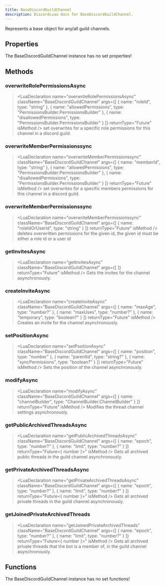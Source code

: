 ```yaml
---
title: BaseDiscordGuildChannel
description: DiscordLuau docs for BaseDiscordGuildChannel.
---
```

[//]: # (This file was automatically compiled through the Generator luau code under this repository)
[//]: # (if you want to edit the documentation of discord-luau, please write changes)
[//]: # (to the discord-luau repository itself, we extract the comments from discord-luau and translate)
[//]: # (them into markdown files that Nextra can interpret!)

[//]: # (----- DOCUMENT IMPORTS ----- )


[//]: # (----- DOCUMENT DESCRIPTION ----- )

Represents a base object for any/all guild channels.

[//]: # (----- DOCUMENT PROPERTIES ----- )

## Properties

The BaseDiscordGuildChannel instance has no set properties!

[//]: # (----- DOCUMENT METHODS ----- )

## Methods

### overwriteRolePermissionsAsync

> <LuaDeclaration name="overwriteRolePermissionsAsync" className="BaseDiscordGuildChannel" args={[ { name: "roleId", type: "string" }, { name: "allowedPermissions", type: "PermissionsBuilder.PermissionsBuilder" }, { name: "disallowedPermissions", type: "PermissionsBuilder.PermissionsBuilder" } ]} returnType="Future" isMethod />
set overwrites for a specific role permissions for this channel in a discord guild.
### overwriteMemberPermissionssync

> <LuaDeclaration name="overwriteMemberPermissionssync" className="BaseDiscordGuildChannel" args={[ { name: "memberId", type: "string" }, { name: "allowedPermissions", type: "PermissionsBuilder.PermissionsBuilder" }, { name: "disallowedPermissions", type: "PermissionsBuilder.PermissionsBuilder" } ]} returnType="Future" isMethod />
set overwrites for a specific members permissions for this channel in a discord guild.
### overwriteMemberPermissionssync

> <LuaDeclaration name="overwriteMemberPermissionssync" className="BaseDiscordGuildChannel" args={[ { name: "roleIdOrUserId", type: "string" } ]} returnType="Future" isMethod />
deletes overwritten permissions for the given id, the given id must be either a role id or a user id
### getInvitesAsync

> <LuaDeclaration name="getInvitesAsync" className="BaseDiscordGuildChannel" args={[  ]} returnType="Future" isMethod />
Gets the invites for the channel asynchronously.
### createInviteAsync

> <LuaDeclaration name="createInviteAsync" className="BaseDiscordGuildChannel" args={[ { name: "maxAge", type: "number?" }, { name: "maxUses", type: "number?" }, { name: "temporary", type: "boolean?" } ]} returnType="Future" isMethod />
Creates an invite for the channel asynchronously.
### setPositionAsync

> <LuaDeclaration name="setPositionAsync" className="BaseDiscordGuildChannel" args={[ { name: "position", type: "number" }, { name: "parentId", type: "string?" }, { name: "syncPermissions", type: "boolean?" } ]} returnType="Future" isMethod />
Sets the position of the channel asynchronously.
### modifyAsync

> <LuaDeclaration name="modifyAsync" className="BaseDiscordGuildChannel" args={[ { name: "channelBuilder", type: "ChannelBuilder.ChannelBuilder" } ]} returnType="Future<unknown>" isMethod />
Modifies the thread channel settings asynchronously.
### getPublicArchivedThreadsAsync

> <LuaDeclaration name="getPublicArchivedThreadsAsync" className="BaseDiscordGuildChannel" args={[ { name: "epoch", type: "number?" }, { name: "limit", type: "number?" } ]} returnType="Future<{ number }>" isMethod />
Gets all archived public threads in the guild channel asynchronously.
### getPrivateArchivedThreadsAsync

> <LuaDeclaration name="getPrivateArchivedThreadsAsync" className="BaseDiscordGuildChannel" args={[ { name: "epoch", type: "number?" }, { name: "limit", type: "number?" } ]} returnType="Future<{ number }>" isMethod />
Gets all archived private threads in the guild channel asynchronously.
### getJoinedPrivateArchivedThreads

> <LuaDeclaration name="getJoinedPrivateArchivedThreads" className="BaseDiscordGuildChannel" args={[ { name: "epoch", type: "number?" }, { name: "limit", type: "number?" } ]} returnType="Future<{ number }>" isMethod />
Gets all archived private threads that the bot is a member of, in the guild channel asynchronously.

[//]: # (----- DOCUMENT FUNCTIONS ----- )

## Functions

The BaseDiscordGuildChannel instance has no set functions!

